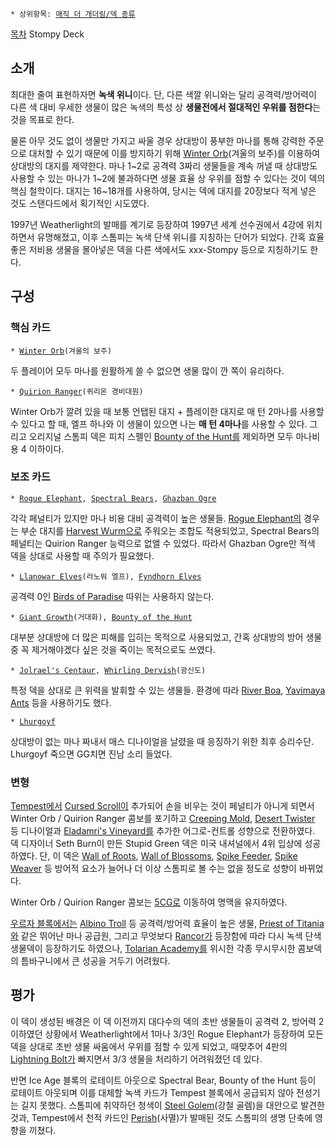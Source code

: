  * 상위항목: [[매직 더 개더링/덱 종류]]

[[목차]]
Stompy Deck

== 소개 ==
최대한 줄여 표현하자면 '''녹색 위니'''이다. 단, 다른 색깔 위니와는 달리 공격력/방어력이 다른 색 대비 우세한 생물이 많은 녹색의 특성 상 '''생물전에서 절대적인 우위를 점한다'''는 것을 목표로 한다.

물론 아무 것도 없이 생물만 가지고 싸울 경우 상대방이 풍부한 마나를 통해 강력한 주문으로 대처할 수 있기 때문에 이를 방지하기 위해 [[Winter Orb]](겨울의 보주)를 이용하여 상대방의 대지를 제약한다. 마나 1~2로 공격력 3짜리 생물들을 계속 꺼낼 때 상대방도 사용할 수 있는 마나가 1~2에 불과하다면 생물 효율 상 우위를 점할 수 있다는 것이 덱의 핵심 철학이다. 대지는 16~18개를 사용하여, 당시는 덱에 대지를 20장보다 적게 넣은 것도 스탠다드에서 획기적인 시도였다.

1997년 Weatherlight의 발매를 계기로 등장하여 1997년 세계 선수권에서 4강에 위치하면서 유명해졌고, 이후 스톰피는 녹색 단색 위니를 지칭하는 단어가 되었다. 간혹 효율 좋은 저비용 생물을 몰아넣은 덱을 다른 색에서도 xxx-Stompy 등으로 지칭하기도 한다.
== 구성 ==
=== 핵심 카드 ===
 * [[Winter Orb]](겨울의 보주)
두 플레이어 모두 마나를 원활하게 쓸 수 없으면 생물 많이 깐 쪽이 유리하다.

 * [[Quirion Ranger]](퀴리온 경비대원)
Winter Orb가 깔려 있을 때 보통 언탭된 대지 + 플레이한 대지로 매 턴 2마나를 사용할 수 있다고 할 때, 엘프 하나와 이 생물이 있으면 나는 '''매 턴 4마나'''를 사용할 수 있다. 그리고 오리지널 스톰피 덱은 피치 스펠인 [[Bounty of the Hunt]]를 제외하면 모두 마나비용 4 이하이다.
=== 보조 카드 ===
 * [[Rogue Elephant]], [[Spectral Bears]], [[Ghazban Ogre]]
각각 페널티가 있지만 마나 비용 대비 공격력이 높은 생물들. [[Rogue Elephant]]의 경우는 부순 대지를 [[Harvest Wurm]]으로 주워오는 조합도 적용되었고, Spectral Bears의 페널티는 Quirion Ranger 능력으로 없앨 수 있었다. 따라서 Ghazban Ogre만 적색 덱을 상대로 사용할 때 주의가 필요했다.

 * [[Llanowar Elves]](라노워 엘프), [[Fyndhorn Elves]]
공격력 0인 [[Birds of Paradise]] 따위는 사용하지 않는다.

 * [[Giant Growth]](거대화), [[Bounty of the Hunt]]
대부분 상대방에 더 많은 피해를 입히는 목적으로 사용되었고, 간혹 상대방의 방어 생물 중 꼭 제거해야겠다 싶은 것을 죽이는 목적으로도 쓰였다.

 * [[Jolrael's Centaur]], [[Whirling Dervish]](광신도)
특정 덱을 상대로 큰 위력을 발휘할 수 있는 생물들. 환경에 따라 [[River Boa]], [[Yavimaya Ants]] 등을 사용하기도 했다.

 * [[Lhurgoyf]]
상대방이 없는 마나 짜내서 매스 디나이얼을 날렸을 때 응징하기 위한 최후 승리수단. Lhurgoyf 죽으면 GG치면 진남 소리 들었다.
=== 변형 ===
[[Tempest]]에서 [[Cursed Scroll]]이 추가되어 손을 비우는 것이 페널티가 아니게 되면서 Winter Orb / Quirion Ranger 콤보를 포기하고 [[Creeping Mold]], [[Desert Twister]] 등 디나이얼과 [[Eladamri's Vineyard]]를 추가한 어그로-컨트롤 성향으로 전환하였다. 덱 디자이너 Seth Burn이 만든 Stupid Green 덱은 미국 내셔널에서 4위 입상에 성공하였다. 단, 이 덱은 [[Wall of Roots]], [[Wall of Blossoms]], [[Spike Feeder]], [[Spike Weaver]] 등 방어적 요소가 늘어나 더 이상 스톰피로 볼 수는 없을 정도로 성향이 바뀌었다.

Winter Orb / Quirion Ranger 콤보는 [[5CG]]로 이동하여 명맥을 유지하였다.

[[우르자 블록]]에서는 [[Albino Troll]] 등 공격력/방어력 효율이 높은 생물, [[Priest of Titania]]와 같은 뛰어난 마나 공급원, 그리고 무엇보다 [[Rancor]]가 등장함에 따라 다시 녹색 단색 생물덱이 등장하기도 하였으나, [[Tolarian Academy]]를 위시한 각종 무시무시한 콤보덱의 틈바구니에서 큰 성공을 거두기 어려웠다.
== 평가 ==
이 덱이 생성된 배경은 이 덱 이전까지 대다수의 덱의 초반 생물들이 공격력 2, 방어력 2 이하였던 상황에서 Weatherlight에서 1마나 3/3인 Rogue Elephant가 등장하여 모든 덱을 상대로 초반 생물 싸움에서 우위를 점할 수 있게 되었고, 때맞추어 4판의 [[Lightning Bolt]]가 빠지면서 3/3 생물을 처리하기 어려워졌던 데 있다.

반면 Ice Age 블록의 로테이트 아웃으로 Spectral Bear, Bounty of the Hunt 등이 로테이트 아웃되며 이를 대체할 녹색 카드가 Tempest 블록에서 공급되지 않아 전성기는 길지 못했다. 스톰피에 취약하던 청색이 [[Steel Golem]](강철 골렘)을 대안으로 발견한 것과, Tempest에서 천적 카드인 [[Perish]](사멸)가 발매된 것도 스톰피의 생명 단축에 영향을 끼쳤다.
